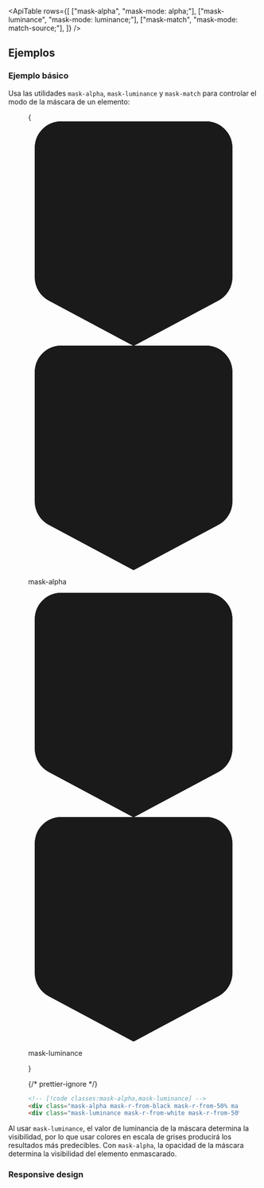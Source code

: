 

<svg className="sr-only">
  <defs>
    <pattern id="checkerboard" x="0.5" y="0" width="10" height="10" patternUnits="userSpaceOnUse">
      <rect x="0" y="0" width="5" height="5" fill="#fff" />
      <rect x="5" y="0" width="5" height="5" fill="#808080" />
      <rect x="0" y="5" width="5" height="5" fill="#808080" />
      <rect x="5" y="5" width="5" height="5" fill="#fff" />
    </pattern>
  </defs>
</svg>

<svg className="hidden">
  <symbol id="gradient-color-stop" viewBox="0 0 32 34">
    <path
      fill="url(#checkerboard)"
      stroke="#000"
      strokeOpacity=".05"
      d="M5 .5h22A3.5 3.5 0 0 1 30.5 4v19.6a3.5 3.5 0 0 1-1.853 3.088L16 33.433 3.353 26.688A3.5 3.5 0 0 1 1.5 23.6V4A3.5 3.5 0 0 1 5 .5Z"
    />
    <path
      fill="currentColor"
      d="M1 4a4 4 0 0 1 4-4h22a4 4 0 0 1 4 4v19.6a4 4 0 0 1-2.118 3.53L16 34 3.118 27.13A4 4 0 0 1 1 23.6V4Z"
    />
  </symbol>
</svg>

<ApiTable
  rows={[
    ["mask-alpha", "mask-mode: alpha;"],
    ["mask-luminance", "mask-mode: luminance;"],
    ["mask-match", "mask-mode: match-source;"],
  ]}
/>

## Ejemplos

### Ejemplo básico

Usa las utilidades `mask-alpha`, `mask-luminance` y `mask-match` para controlar el modo de la máscara de un elemento:

<Figure>

<Example>
  {
    <div className="mx-5 grid gap-10 text-center font-mono text-xs font-medium text-gray-500 dark:text-gray-400">
      <div>
        <div className="relative h-[3.625rem]">
          <div className="absolute top-0 left-[50%] -ml-3 flex h-12 flex-col items-center">
            <svg viewBox="0 0 32 34" className="w-7 flex-none text-black drop-shadow-sm dark:stroke-white/10">
              <use href="#gradient-color-stop" />
            </svg>
            <div className="mt-2 h-2 w-0.5 bg-gray-900/30 dark:bg-white/30"></div>
          </div>
          <div className="absolute top-0 right-px -mr-3 flex h-12 flex-col items-center">
            <svg viewBox="0 0 32 34" className="w-7 flex-none text-transparent drop-shadow-sm dark:stroke-white/10">
              <use href="#gradient-color-stop" />
            </svg>
            <div className="mt-2 h-2 w-0.5 bg-gray-900/30 dark:bg-white/30"></div>
          </div>
        </div>
        <div className="relative">
          <div className="relative z-10 h-24 rounded-lg bg-[url(https://images.unsplash.com/photo-1554629947-334ff61d85dc?ixid=MnwxMjA3fDB8MHxwaG90by1wYWdlfHx8fGVufDB8fHx8&ixlib=rb-1.2.1&auto=format&fit=crop&w=1000&h=1000&q=80)] mask-r-from-black mask-r-from-50% mask-r-to-transparent bg-cover bg-center mask-alpha"></div>
          <Stripes className="absolute inset-0 rounded-lg" border />
        </div>
        <p className="mt-3">mask-alpha</p>
      </div>
      <div>
        <div className="relative h-[3.625rem]">
          <div className="absolute top-0 left-[50%] -ml-3 flex h-12 flex-col items-center">
            <svg viewBox="0 0 32 34" className="w-7 flex-none text-white drop-shadow-sm dark:stroke-white/10">
              <use href="#gradient-color-stop" />
            </svg>
            <div className="mt-2 h-2 w-0.5 bg-gray-900/30 dark:bg-white/30"></div>
          </div>
          <div className="absolute top-0 right-px -mr-3 flex h-12 flex-col items-center">
            <svg viewBox="0 0 32 34" className="w-7 flex-none text-black drop-shadow-sm dark:stroke-white/10">
              <use href="#gradient-color-stop" />
            </svg>
            <div className="mt-2 h-2 w-0.5 bg-gray-900/30 dark:bg-white/30"></div>
          </div>
        </div>
        <div className="relative">
          <div className="relative z-10 h-24 rounded-lg bg-[url(https://images.unsplash.com/photo-1554629947-334ff61d85dc?ixid=MnwxMjA3fDB8MHxwaG90by1wYWdlfHx8fGVufDB8fHx8&ixlib=rb-1.2.1&auto=format&fit=crop&w=1000&h=1000&q=80)] mask-r-from-white mask-r-from-50% mask-r-to-black bg-cover bg-center mask-luminance"></div>
          <Stripes className="absolute inset-0 rounded-lg" border />
        </div>
        <p className="mt-3">mask-luminance</p>
      </div>
    </div>
  }
</Example>

{/* prettier-ignore */}
```html
<!-- [!code classes:mask-alpha,mask-luminance] -->
<div class="mask-alpha mask-r-from-black mask-r-from-50% mask-r-to-transparent bg-[url(/img/mountains.jpg)] ..."></div>
<div class="mask-luminance mask-r-from-white mask-r-from-50% mask-r-to-black bg-[url(/img/mountains.jpg)] ..."></div>
```

</Figure>

Al usar `mask-luminance`, el valor de luminancia de la máscara determina la visibilidad, por lo que usar colores en escala de grises producirá los resultados más predecibles. Con `mask-alpha`, la opacidad de la máscara determina la visibilidad del elemento enmascarado.

### Responsive design

<ResponsiveDesign property="mask-mode" defaultClass="mask-alpha" featuredClass="mask-luminance" />
